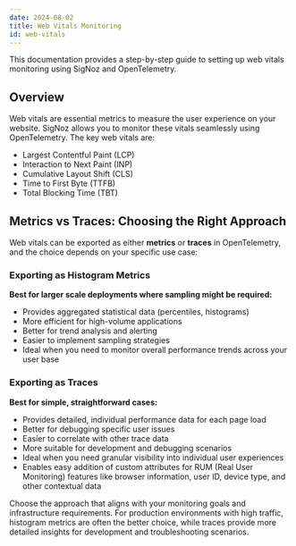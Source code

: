 ```yaml
---
date: 2024-08-02
title: Web Vitals Monitoring
id: web-vitals
---
```


This documentation provides a step-by-step guide to setting up web vitals monitoring using SigNoz and OpenTelemetry.

## Overview

Web vitals are essential metrics to measure the user experience on your website. SigNoz allows you to monitor these vitals seamlessly using OpenTelemetry. The key web vitals are:
- Largest Contentful Paint (LCP)
- Interaction to Next Paint (INP)
- Cumulative Layout Shift (CLS)
- Time to First Byte (TTFB)
- Total Blocking Time (TBT)

## Metrics vs Traces: Choosing the Right Approach

Web vitals can be exported as either **metrics** or **traces** in OpenTelemetry, and the choice depends on your specific use case:

### Exporting as Histogram Metrics
**Best for larger scale deployments where sampling might be required:**
- Provides aggregated statistical data (percentiles, histograms)
- More efficient for high-volume applications
- Better for trend analysis and alerting
- Easier to implement sampling strategies
- Ideal when you need to monitor overall performance trends across your user base

### Exporting as Traces
**Best for simple, straightforward cases:**
- Provides detailed, individual performance data for each page load
- Better for debugging specific user issues
- Easier to correlate with other trace data
- More suitable for development and debugging scenarios
- Ideal when you need granular visibility into individual user experiences
- Enables easy addition of custom attributes for RUM (Real User Monitoring) features like browser information, user ID, device type, and other contextual data

Choose the approach that aligns with your monitoring goals and infrastructure requirements. For production environments with high traffic, histogram metrics are often the better choice, while traces provide more detailed insights for development and troubleshooting scenarios.

<DocCardContainer>

<DocCard
    title="📄️ Sending Web Vitals Metrics"
    description="Monitor your application's web vitals with metrics using SigNoz"
    href="/docs/frontend-monitoring/web-vitals-with-metrics"
/>

<DocCard
    title="📄️ Sending Web Vitals Traces"
    description="Monitor your application's web vitals with traces using SigNoz"
    href="/docs/frontend-monitoring/web-vitals-with-traces"
/>

</DocCardContainer>
